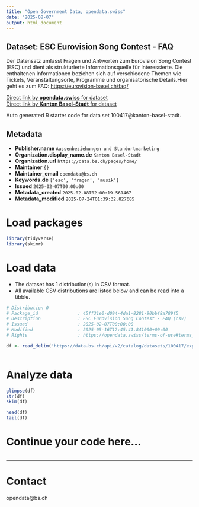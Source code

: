 ```yaml
---
title: "Open Government Data, opendata.swiss"
date: "2025-08-07"
output: html_document
---
```


## Dataset: ESC Eurovision Song Contest - FAQ

Der Datensatz umfasst Fragen und Antworten zum Eurovision Song Contest (ESC) und dient als strukturierte Informationsquelle für Interessierte. Die enthaltenen Informationen beziehen sich auf verschiedene Themen wie Tickets, Veranstaltungsorte, Programme und organisatorische Details.Hier geht es zum FAQ: [https://eurovision-basel.ch/faq/](https://eurovision-basel.ch/faq/)

[Direct link by **opendata.swiss** for dataset](https://opendata.swiss/de/dataset/esc-eurovision-song-contest-faq)<br>
[Direct link by **Kanton Basel-Stadt** for dataset](https://data.bs.ch/explore/dataset/100417/)

Auto generated R starter code for data set 100417@kanton-basel-stadt.

## Metadata

- **Publisher.name** `Aussenbeziehungen und Standortmarketing`
- **Organization.display_name.de** `Kanton Basel-Stadt`
- **Organization.url** `https://data.bs.ch/pages/home/`
- **Maintainer** `{}`
- **Maintainer_email** `opendata@bs.ch`
- **Keywords.de** `['esc', 'fragen', 'musik']`
- **Issued** `2025-02-07T00:00:00`
- **Metadata_created** `2025-02-08T02:00:19.561467`
- **Metadata_modified** `2025-07-24T01:39:32.827685`


# Load packages

```r

library(tidyverse)
library(skimr)

```

# Load data

-   The dataset has 1 distribution(s) in CSV format.
-   All available CSV distributions are listed below and can be read into a tibble.

```r

# Distribution 0
# Package_id               : 45ff31e0-d094-4da1-8281-90bbf8a789f5
# Description              : ESC Eurovision Song Contest - FAQ (csv)
# Issued                   : 2025-02-07T00:00:00
# Modified                 : 2025-05-16T12:45:41.841000+00:00
# Rights                   : https://opendata.swiss/terms-of-use#terms_open

df <- read_delim('https://data.bs.ch/api/v2/catalog/datasets/100417/exports/csv?use_labels=true')



```

# Analyze data

```r

glimpse(df)
str(df)
skim(df)

head(df)
tail(df)

```

# Continue your code here...

```r

```

------------------------------------------------------------------------

# Contact

opendata@bs.ch
